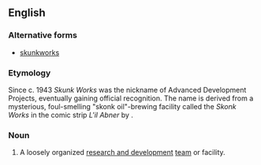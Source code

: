 {{also|skunkworks}}
==English==
{{wikipedia|Skunk Works}}
{{wikipedia|Li'l Abner}}

===Alternative forms===
* [[skunkworks]]

===Etymology===
Since c. 1943 ''Skunk Works'' was the nickname of {{w|Lockheed}} Advanced Development Projects, eventually gaining official recognition. The name is derived from a mysterious, foul-smelling "skonk oil"-brewing facility called the ''Skonk Works'' in the comic strip ''L'il Abner'' by {{w|Al Capp}}.<!--As one source reports:
[L]egend goes that one of Lockheed's engineers asked, "What the heck is Kelly [a Lockheed engineer] doing in there?" "Oh, he's stirring up some kind of brew" was the answer. This brought to mind [[w:Al Capp|Al Capp's]] popular comic strip, [[w:Li'l Abner|Li'l Abner]] and the hairy Indian who regularly stirred up the brew, throwing in skunks, old shoes, and other likely material to make his 'kickapoo joy juice. Thus, the skunk works was born and named.-George Tesar, ''Strategic Technology Management: Building Bridges Between Sciences'' (2003) p. 117. [Not exactly authoritative; also wrong about 'kickapoo joy juice being the product]-->

===Noun===
{{en-noun|skunk works}}

# A loosely organized [[research and development]] [[team]] or facility.